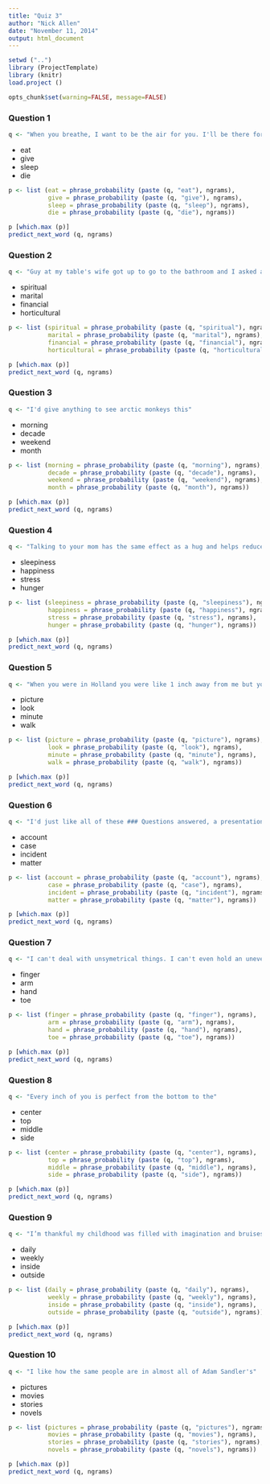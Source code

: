 ```yaml
---
title: "Quiz 3"
author: "Nick Allen"
date: "November 11, 2014"
output: html_document
---
```


```r
setwd ("..")
library (ProjectTemplate)
library (knitr)
load.project ()

opts_chunk$set(warning=FALSE, message=FALSE)
```

### Question 1

```r
q <- "When you breathe, I want to be the air for you. I'll be there for you, I'd live and I'd"
```

* eat
* give
* sleep
* die

```r
p <- list (eat = phrase_probability (paste (q, "eat"), ngrams),
           give = phrase_probability (paste (q, "give"), ngrams),
           sleep = phrase_probability (paste (q, "sleep"), ngrams),
           die = phrase_probability (paste (q, "die"), ngrams))

p [which.max (p)]
predict_next_word (q, ngrams)
```

### Question 2

```r
q <- "Guy at my table's wife got up to go to the bathroom and I asked about dessert and he started telling me about his"
```

* spiritual
* marital
* financial
* horticultural

```r
p <- list (spiritual = phrase_probability (paste (q, "spiritual"), ngrams),
           marital = phrase_probability (paste (q, "marital"), ngrams),
           financial = phrase_probability (paste (q, "financial"), ngrams),
           horticultural = phrase_probability (paste (q, "horticultural"), ngrams))

p [which.max (p)]
predict_next_word (q, ngrams)
```


### Question 3

```r
q <- "I'd give anything to see arctic monkeys this"
```

* morning
* decade
* weekend
* month

```r
p <- list (morning = phrase_probability (paste (q, "morning"), ngrams),
           decade = phrase_probability (paste (q, "decade"), ngrams),
           weekend = phrase_probability (paste (q, "weekend"), ngrams),
           month = phrase_probability (paste (q, "month"), ngrams))

p [which.max (p)]
predict_next_word (q, ngrams)
```


### Question 4

```r
q <- "Talking to your mom has the same effect as a hug and helps reduce your"
```

* sleepiness
* happiness
* stress
* hunger

```r
p <- list (sleepiness = phrase_probability (paste (q, "sleepiness"), ngrams),
           happiness = phrase_probability (paste (q, "happiness"), ngrams),
           stress = phrase_probability (paste (q, "stress"), ngrams),
           hunger = phrase_probability (paste (q, "hunger"), ngrams))

p [which.max (p)]
predict_next_word (q, ngrams)
```


### Question 5

```r
q <- "When you were in Holland you were like 1 inch away from me but you hadn't time to take a"
```

* picture
* look
* minute
* walk

```r
p <- list (picture = phrase_probability (paste (q, "picture"), ngrams),
           look = phrase_probability (paste (q, "look"), ngrams),
           minute = phrase_probability (paste (q, "minute"), ngrams),
           walk = phrase_probability (paste (q, "walk"), ngrams))

p [which.max (p)]
predict_next_word (q, ngrams)
```

### Question 6

```r
q <- "I'd just like all of these ### Questions answered, a presentation of evidence, and a jury to settle the"
```

* account
* case
* incident
* matter

```r
p <- list (account = phrase_probability (paste (q, "account"), ngrams),
           case = phrase_probability (paste (q, "case"), ngrams),
           incident = phrase_probability (paste (q, "incident"), ngrams),
           matter = phrase_probability (paste (q, "matter"), ngrams))

p [which.max (p)]
predict_next_word (q, ngrams)
```


### Question 7

```r
q <- "I can't deal with unsymetrical things. I can't even hold an uneven number of bags of groceries in each"
```

* finger
* arm
* hand
* toe

```r
p <- list (finger = phrase_probability (paste (q, "finger"), ngrams),
           arm = phrase_probability (paste (q, "arm"), ngrams),
           hand = phrase_probability (paste (q, "hand"), ngrams),
           toe = phrase_probability (paste (q, "toe"), ngrams))

p [which.max (p)]
predict_next_word (q, ngrams)
```

### Question 8

```r
q <- "Every inch of you is perfect from the bottom to the"
```

* center
* top
* middle
* side

```r
p <- list (center = phrase_probability (paste (q, "center"), ngrams),
           top = phrase_probability (paste (q, "top"), ngrams),
           middle = phrase_probability (paste (q, "middle"), ngrams),
           side = phrase_probability (paste (q, "side"), ngrams))

p [which.max (p)]
predict_next_word (q, ngrams)
```


### Question 9

```r
q <- "I’m thankful my childhood was filled with imagination and bruises from playing"
```

* daily
* weekly
* inside
* outside

```r
p <- list (daily = phrase_probability (paste (q, "daily"), ngrams),
           weekly = phrase_probability (paste (q, "weekly"), ngrams),
           inside = phrase_probability (paste (q, "inside"), ngrams),
           outside = phrase_probability (paste (q, "outside"), ngrams))

p [which.max (p)]
predict_next_word (q, ngrams)
```


### Question 10

```r
q <- "I like how the same people are in almost all of Adam Sandler's"
```

* pictures
* movies
* stories
* novels

```r
p <- list (pictures = phrase_probability (paste (q, "pictures"), ngrams),
           movies = phrase_probability (paste (q, "movies"), ngrams),
           stories = phrase_probability (paste (q, "stories"), ngrams),
           novels = phrase_probability (paste (q, "novels"), ngrams))

p [which.max (p)]
predict_next_word (q, ngrams)
```

